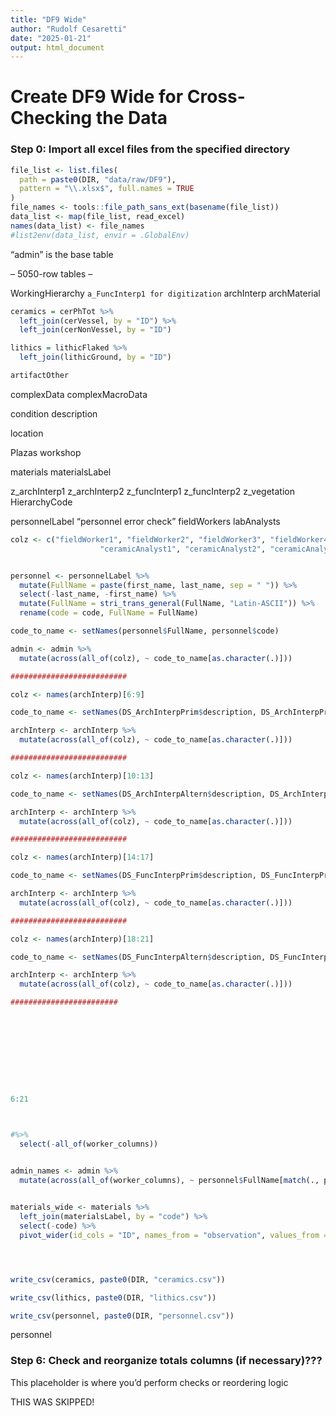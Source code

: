 ```yaml
---
title: "DF9 Wide"
author: "Rudolf Cesaretti"
date: "2025-01-21"
output: html_document
---
```




# Create DF9 Wide for Cross-Checking the Data


### Step 0: Import all excel files from the specified directory

```r

file_list <- list.files(
  path = paste0(DIR, "data/raw/DF9"),
  pattern = "\\.xlsx$", full.names = TRUE
)
file_names <- tools::file_path_sans_ext(basename(file_list))
data_list <- map(file_list, read_excel)
names(data_list) <- file_names
#list2env(data_list, envir = .GlobalEnv)

```
"admin" is the base table

-- 5050-row tables --

WorkingHierarchy
`a_FuncInterp1 for digitization`
archInterp
archMaterial




```r

ceramics = cerPhTot %>% 
  left_join(cerVessel, by = "ID") %>% 
  left_join(cerNonVessel, by = "ID")

lithics = lithicFlaked %>% 
  left_join(lithicGround, by = "ID")

artifactOther

```






complexData
complexMacroData

condition
description

location

Plazas
workshop



materials
materialsLabel


z_archInterp1
z_archInterp2
z_funcInterp1
z_funcInterp2
z_vegetation
HierarchyCode



personnelLabel
"personnel error check"
fieldWorkers
labAnalysts


```r




colz <- c("fieldWorker1", "fieldWorker2", "fieldWorker3", "fieldWorker4", "fieldWorker5",
                    "ceramicAnalyst1", "ceramicAnalyst2", "ceramicAnalyst3")


personnel <- personnelLabel %>% 
  mutate(FullName = paste(first_name, last_name, sep = " ")) %>% 
  select(-last_name, -first_name) %>% 
  mutate(FullName = stri_trans_general(FullName, "Latin-ASCII")) %>%
  rename(code = code, FullName = FullName)

code_to_name <- setNames(personnel$FullName, personnel$code)

admin <- admin %>%
  mutate(across(all_of(colz), ~ code_to_name[as.character(.)])) 

##########################

colz <- names(archInterp)[6:9]

code_to_name <- setNames(DS_ArchInterpPrim$description, DS_ArchInterpPrim$code)

archInterp <- archInterp %>%
  mutate(across(all_of(colz), ~ code_to_name[as.character(.)])) 

##########################

colz <- names(archInterp)[10:13]

code_to_name <- setNames(DS_ArchInterpAltern$description, DS_ArchInterpAltern$code)

archInterp <- archInterp %>%
  mutate(across(all_of(colz), ~ code_to_name[as.character(.)])) 

##########################

colz <- names(archInterp)[14:17]

code_to_name <- setNames(DS_FuncInterpPrim$description, DS_FuncInterpPrim$code)

archInterp <- archInterp %>%
  mutate(across(all_of(colz), ~ code_to_name[as.character(.)])) 

##########################

colz <- names(archInterp)[18:21]

code_to_name <- setNames(DS_FuncInterpAltern$description, DS_FuncInterpAltern$code)

archInterp <- archInterp %>%
  mutate(across(all_of(colz), ~ code_to_name[as.character(.)])) 

########################










6:21



#%>%
  select(-all_of(worker_columns))


admin_names <- admin %>%
  mutate(across(all_of(worker_columns), ~ personnel$FullName[match(., personnel$code)], .names = "name_{col}"))

  
materials_wide <- materials %>% 
  left_join(materialsLabel, by = "code") %>% 
  select(-code) %>% 
  pivot_wider(id_cols = "ID", names_from = "observation", values_from = "label")




write_csv(ceramics, paste0(DIR, "ceramics.csv"))

write_csv(lithics, paste0(DIR, "lithics.csv"))

write_csv(personnel, paste0(DIR, "personnel.csv"))


```

personnel










### Step 6: Check and reorganize totals columns (if necessary)???
This placeholder is where you'd perform checks or reordering logic

THIS WAS SKIPPED!














